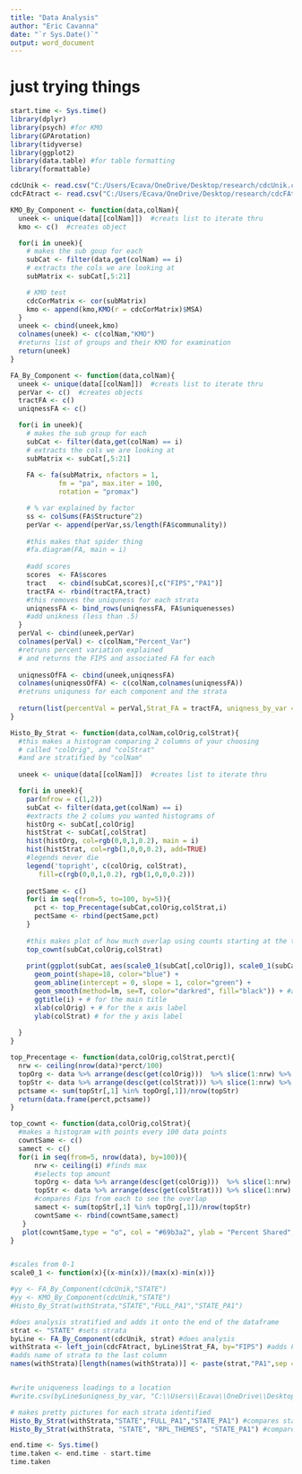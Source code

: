 ```yaml
---
title: "Data Analysis"
author: "Eric Cavanna"
date: "`r Sys.Date()`"
output: word_document
---
```


# just trying things

```r
start.time <- Sys.time()
library(dplyr)
library(psych) #for KMO
library(GPArotation)
library(tidyverse)
library(ggplot2)
library(data.table) #for table formatting
library(formattable)
```

```r
cdcUnik <- read.csv("C:/Users/Ecava/OneDrive/Desktop/research/cdcUnik.csv", header = TRUE)
cdcFAtract <- read.csv("C:/Users/Ecava/OneDrive/Desktop/research/cdcFAtract.csv", header = TRUE)
```

```r
KMO_By_Component <- function(data,colNam){
  uneek <- unique(data[[colNam]])  #creats list to iterate thru
  kmo <- c()  #creates object

  for(i in uneek){
    # makes the sub goup for each
    subCat <- filter(data,get(colNam) == i)
    # extracts the cols we are looking at
    subMatrix <- subCat[,5:21]

    # KMO test
    cdcCorMatrix <- cor(subMatrix)
    kmo <- append(kmo,KMO(r = cdcCorMatrix)$MSA)
  }
  uneek <- cbind(uneek,kmo)
  colnames(uneek) <- c(colNam,"KMO")
  #returns list of groups and their KMO for examination
  return(uneek)
}

FA_By_Component <- function(data,colNam){
  uneek <- unique(data[[colNam]])  #creats list to iterate thru
  perVar <- c()  #creates objects
  tractFA <- c() 
  uniqnessFA <- c()

  for(i in uneek){
    # makes the sub group for each
    subCat <- filter(data,get(colNam) == i)
    # extracts the cols we are looking at
    subMatrix <- subCat[,5:21]
    
    FA <- fa(subMatrix, nfactors = 1,
            fm = "pa", max.iter = 100,
            rotation = "promax")

    # % var explained by factor
    ss <- colSums(FA$Structure^2)
    perVar <- append(perVar,ss/length(FA$communality))
    
    #this makes that spider thing
    #fa.diagram(FA, main = i)
    
    #add scores
    scores  <- FA$scores
    tract   <- cbind(subCat,scores)[,c("FIPS","PA1")]
    tractFA <- rbind(tractFA,tract)
    #this removes the uniquness for each strata
    uniqnessFA <- bind_rows(uniqnessFA, FA$uniquenesses)
    #add unikness (less than .5)
  }
  perVal <- cbind(uneek,perVar)
  colnames(perVal) <- c(colNam,"Percent_Var")
  #retruns percent variation explained
  # and returns the FIPS and associated FA for each
  
  uniqnessOfFA <- cbind(uneek,uniqnessFA)
  colnames(uniqnessOfFA) <- c(colNam,colnames(uniqnessFA))
  #retruns uniquness for each component and the strata
  
  return(list(percentVal = perVal,Strat_FA = tractFA, uniqness_by_var = uniqnessOfFA))
}

Histo_By_Strat <- function(data,colNam,colOrig,colStrat){
  #this makes a histogram comparing 2 columns of your choosing 
  # called "colOrig", and "colStrat"
  #and are stratified by "colNam"
  
  uneek <- unique(data[[colNam]])  #creates list to iterate thru

  for(i in uneek){
    par(mfrow = c(1,2))
    subCat <- filter(data,get(colNam) == i)
    #extracts the 2 colums you wanted histograms of
    histOrg <- subCat[,colOrig]
    histStrat <- subCat[,colStrat]
    hist(histOrg, col=rgb(0,0,1,0.2), main = i)
    hist(histStrat, col=rgb(1,0,0,0.2), add=TRUE)
    #legends never die
    legend('topright', c(colOrig, colStrat),
       fill=c(rgb(0,0,1,0.2), rgb(1,0,0,0.2)))
    
    pectSame <- c()
    for(i in seq(from=5, to=100, by=5)){
      pct <- top_Precentage(subCat,colOrig,colStrat,i)
      pectSame <- rbind(pectSame,pct)
    }
    
    #this makes plot of how much overlap using counts starting at the top
    top_cownt(subCat,colOrig,colStrat)
    
    print(ggplot(subCat, aes(scale0_1(subCat[,colOrig]), scale0_1(subCat[,colStrat]))) +
      geom_point(shape=18, color="blue") +
      geom_abline(intercept = 0, slope = 1, color="green") +
      geom_smooth(method=lm, se=T, color="darkred", fill="black")) + #add linear trend line and Std error
      ggtitle(i) + # for the main title
      xlab(colOrig) + # for the x axis label
      ylab(colStrat) # for the y axis label 
      
  }
}

top_Precentage <- function(data,colOrig,colStrat,perct){
  nrw <- ceiling(nrow(data)*perct/100)
  topOrg <- data %>% arrange(desc(get(colOrig)))  %>% slice(1:nrw) %>% select(FIPS)
  topStr <- data %>% arrange(desc(get(colStrat))) %>% slice(1:nrw) %>% select(FIPS)
  pctsame <- sum(topStr[,1] %in% topOrg[,1])/nrow(topStr)
  return(data.frame(perct,pctsame))
}

top_cownt <- function(data,colOrig,colStrat){
  #makes a histogram with points every 100 data points
  cowntSame <- c()
  samect <- c()
  for(i in seq(from=5, nrow(data), by=100)){
      nrw <- ceiling(i) #finds max
      #selects top amount
      topOrg <- data %>% arrange(desc(get(colOrig)))  %>% slice(1:nrw) %>% select(FIPS)
      topStr <- data %>% arrange(desc(get(colStrat))) %>% slice(1:nrw) %>% select(FIPS)
      #compares Fips from each to see the overlap
      samect <- sum(topStr[,1] %in% topOrg[,1])/nrow(topStr)
      cowntSame <- rbind(cowntSame,samect)
   }   
   plot(cowntSame,type = "o", col = "#69b3a2", ylab = "Percent Shared", main = "Percent Shared")
}


#scales from 0-1
scale0_1 <- function(x){(x-min(x))/(max(x)-min(x))}

#yy <- FA_By_Component(cdcUnik,"STATE")
#yy <- KMO_By_Component(cdcUnik,"STATE")
#Histo_By_Strat(withStrata,"STATE","FULL_PA1","STATE_PA1")
```


```r
#does analysis stratified and adds it onto the end of the dataframe
strat <- "STATE" #sets strata
byLine <- FA_By_Component(cdcUnik, strat) #does analysis
withStrata <- left_join(cdcFAtract, byLine$Strat_FA, by="FIPS") #adds FA to big dataframe
#adds name of strata to the last column
names(withStrata)[length(names(withStrata))] <- paste(strat,"PA1",sep = "_")


#write uniqueness loadings to a location
#write.csv(byLine$uniqness_by_var, "C:\\Users\\Ecava\\OneDrive\\Desktop\\research\\coolstuff.csv", row.names=FALSE)
```

```r
# makes pretty pictures for each strata identified
Histo_By_Strat(withStrata,"STATE","FULL_PA1","STATE_PA1") #compares state to country FA
Histo_By_Strat(withStrata, "STATE", "RPL_THEMES", "STATE_PA1") #compares state FA to CDC country wide
```

```r
end.time <- Sys.time()
time.taken <- end.time - start.time
time.taken
```